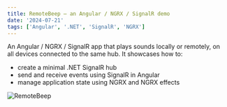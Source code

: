 ```yaml
---
title: RemoteBeep — an Angular / NGRX / SignalR demo
date: '2024-07-21'
tags: ['Angular', '.NET', 'SignalR', 'NGRX']
---
```


<DemoLink url="https://github.com/dopoto/remote-beep-frontend" />
<GitHubRepoLink url="https://remote-beep-frontend.vercel.app" />

An Angular / NGRX / SignalR app that plays sounds locally or remotely, on all devices connected to the same hub.
It showcases how to:

- create a minimal .NET SignalR hub
- send and receive events using SignalR in Angular
- manage application state using NGRX and NGRX effects

<Image alt="RemoteBeep" src="/static/images/remotebeep.png" width={267} height={455} />
